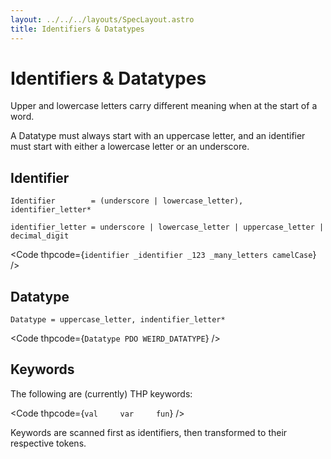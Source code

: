 ```yaml
---
layout: ../../../layouts/SpecLayout.astro
title: Identifiers & Datatypes
---
```


# Identifiers & Datatypes

Upper and lowercase letters carry different meaning when at the start of a word.

A Datatype must always start with an uppercase letter, and an identifier must start
with either a lowercase letter or an underscore.

## Identifier

```ebnf
Identifier        = (underscore | lowercase_letter), identifier_letter*

identifier_letter = underscore | lowercase_letter | uppercase_letter | decimal_digit
```

<Code thpcode={`
identifier
_identifier
_123
_many_letters
camelCase
`} />


## Datatype

```ebnf
Datatype = uppercase_letter, indentifier_letter*
```

<Code thpcode={`
Datatype
PDO
WEIRD_DATATYPE
`} />


## Keywords

The following are (currently) THP keywords:

<Code thpcode={`
val     var     fun
`} />

Keywords are scanned first as identifiers, then transformed
to their respective tokens.


